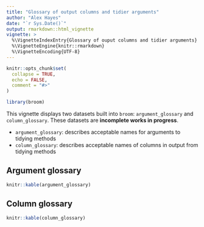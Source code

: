 ---
title: "Glossary of output columns and tidier arguments"
author: "Alex Hayes"
date: "`r Sys.Date()`"
output: rmarkdown::html_vignette
vignette: >
  %\VignetteIndexEntry{Glossary of ouput columns and tidier arguments}
  %\VignetteEngine{knitr::rmarkdown}
  %\VignetteEncoding{UTF-8}
---

```{r setup, include = FALSE}
knitr::opts_chunk$set(
  collapse = TRUE,
  echo = FALSE,
  comment = "#>"
)

library(broom)
```

This vignette displays two datasets built into `broom`: `argument_glossary` and `column_glossary`. These datasets are **incomplete works in progress**.

- `argument_glossary`: describes acceptable names for arguments to tidying methods
- `column_glossary`: describes acceptable names of columns in output from tidying methods

## Argument glossary

```{r}
knitr::kable(argument_glossary)
```

## Column glossary

```{r}
knitr::kable(column_glossary)
```
